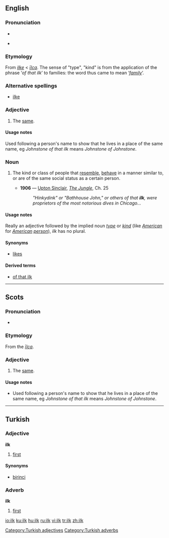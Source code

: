 {{was wotd|2006|June|8}}
==English==

===Pronunciation===
*{{IPA|/ɪlk/}}
*{{audio|en-us-ilk.ogg|Audio (US)}}
*:{{rhymes|ɪlk}}

===Etymology===
From {{ME.}} ''[[ilke]]'' < {{OE.}} ''[[īlca]]''. The sense of "type", "kind" is from the application of the phrase ‘''of that ilk''’ to families: the word thus came to mean ‘''[[family]]''’.

===Alternative spellings===
* [[ilke]]

===Adjective===
{{en-adj|-}}

# {{context|Scottish|and|Northern|_|UK}} The [[same]].

====Usage notes====
Used following a person's name to show that he lives in a place of the same name, eg ''Johnstone of that ilk'' means ''Johnstone of Johnstone''.

===Noun===
{{en-noun|-}}

# {{context|often|derogatory|or|humorous}} The kind or class of people that [[resemble]], [[behave]] in a manner similar to, or are of the same social status as a certain person.
#*'''1906''' — [[w:Upton Sinclair|Upton Sinclair]], ''[[s:The Jungle|The Jungle]]'', Ch. 25
#*:''"Hinkydink" or "Bathhouse John," or others of that '''ilk''', were proprietors of the most notorious dives in Chicago...''

====Usage notes====
Really an adjective followed by the implied noun ''[[type]]'' or ''[[kind]]'' (like ''[[American]]'' for ''[[American]] [[person]]''), ''ilk'' has no plural.

====Synonyms====
*[[likes]]

====Derived terms====
*[[of that ilk]]

----

==Scots==

===Pronunciation===
*{{IPA|/ɪlk/}}

===Etymology===
From the {{OE.|sco}} ''[[īlca]]''.

===Adjective===
{{en-adj|-}}

# The [[same]].

====Usage notes====
*Used following a person's name to show that he lives in a place of the same name, eg ''Johnstone of that ilk'' means ''Johnstone of Johnstone''.

----

==Turkish==

===Adjective===
'''ilk'''

# [[first]]

====Synonyms====
*[[birinci]]

===Adverb===
'''ilk'''

# [[first]]

[[Category:Turkish adjectives]]
[[Category:Turkish adverbs]]

[[io:ilk]]
[[ku:ilk]]
[[hu:ilk]]
[[ru:ilk]]
[[vi:ilk]]
[[tr:ilk]]
[[zh:ilk]]
